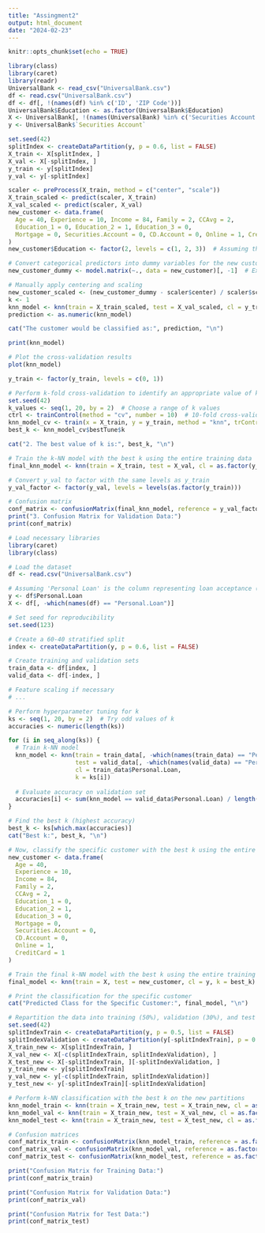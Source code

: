 ```yaml
---
title: "Assingment2"
output: html_document
date: "2024-02-23"
---
```


```r
knitr::opts_chunk$set(echo = TRUE)
```

```r

library(class)
library(caret)
library(readr)
UniversalBank <- read_csv("UniversalBank.csv")
df <- read.csv("UniversalBank.csv")
df <- df[, !(names(df) %in% c('ID', 'ZIP Code'))]
UniversalBank$Education <- as.factor(UniversalBank$Education)
X <- UniversalBank[, !(names(UniversalBank) %in% c('Securities Account'))]
y <- UniversalBank$`Securities Account`

set.seed(42)
splitIndex <- createDataPartition(y, p = 0.6, list = FALSE)
X_train <- X[splitIndex, ]
X_val <- X[-splitIndex, ]
y_train <- y[splitIndex]
y_val <- y[-splitIndex]

scaler <- preProcess(X_train, method = c("center", "scale"))
X_train_scaled <- predict(scaler, X_train)
X_val_scaled <- predict(scaler, X_val)
new_customer <- data.frame(
  Age = 40, Experience = 10, Income = 84, Family = 2, CCAvg = 2,
  Education_1 = 0, Education_2 = 1, Education_3 = 0,
  Mortgage = 0, Securities.Account = 0, CD.Account = 0, Online = 1, Credit.Card = 1
)
new_customer$Education <- factor(2, levels = c(1, 2, 3))  # Assuming the 'Education_2' level

# Convert categorical predictors into dummy variables for the new customer
new_customer_dummy <- model.matrix(~., data = new_customer)[, -1]  # Exclude intercept column

# Manually apply centering and scaling
new_customer_scaled <- (new_customer_dummy - scaler$center) / scaler$scale
k <- 1
knn_model <- knn(train = X_train_scaled, test = X_val_scaled, cl = y_train, k = k)
prediction <- as.numeric(knn_model)

cat("The customer would be classified as:", prediction, "\n")
```
```r
print(knn_model)
```


```r
# Plot the cross-validation results
plot(knn_model)
```


```r
y_train <- factor(y_train, levels = c(0, 1))

# Perform k-fold cross-validation to identify an appropriate value of k
set.seed(42)
k_values <- seq(1, 20, by = 2)  # Choose a range of k values
ctrl <- trainControl(method = "cv", number = 10)  # 10-fold cross-validation
knn_model_cv <- train(x = X_train, y = y_train, method = "knn", trControl = ctrl, tuneGrid = data.frame(k = k_values))
best_k <- knn_model_cv$bestTune$k

cat("2. The best value of k is:", best_k, "\n")


```

```r
# Train the k-NN model with the best k using the entire training data
final_knn_model <- knn(train = X_train, test = X_val, cl = as.factor(y_train), k = best_k)

# Convert y_val to factor with the same levels as y_train
y_val_factor <- factor(y_val, levels = levels(as.factor(y_train)))

# Confusion matrix
conf_matrix <- confusionMatrix(final_knn_model, reference = y_val_factor)
print("3. Confusion Matrix for Validation Data:")
print(conf_matrix)

```


```r
# Load necessary libraries
library(caret)
library(class)

# Load the dataset
df <- read.csv("UniversalBank.csv")

# Assuming 'Personal Loan' is the column representing loan acceptance (1 for accepted, 0 for not accepted)
y <- df$Personal.Loan
X <- df[, -which(names(df) == "Personal.Loan")]

# Set seed for reproducibility
set.seed(123)

# Create a 60-40 stratified split
index <- createDataPartition(y, p = 0.6, list = FALSE)

# Create training and validation sets
train_data <- df[index, ]
valid_data <- df[-index, ]

# Feature scaling if necessary
# ...

# Perform hyperparameter tuning for k
ks <- seq(1, 20, by = 2)  # Try odd values of k
accuracies <- numeric(length(ks))

for (i in seq_along(ks)) {
  # Train k-NN model
  knn_model <- knn(train = train_data[, -which(names(train_data) == "Personal.Loan")], 
                   test = valid_data[, -which(names(valid_data) == "Personal.Loan")], 
                   cl = train_data$Personal.Loan, 
                   k = ks[i])
  
  # Evaluate accuracy on validation set
  accuracies[i] <- sum(knn_model == valid_data$Personal.Loan) / length(valid_data$Personal.Loan)
}

# Find the best k (highest accuracy)
best_k <- ks[which.max(accuracies)]
cat("Best k:", best_k, "\n")

# Now, classify the specific customer with the best k using the entire training set
new_customer <- data.frame(
  Age = 40,
  Experience = 10,
  Income = 84,
  Family = 2,
  CCAvg = 2,
  Education_1 = 0,
  Education_2 = 1,
  Education_3 = 0,
  Mortgage = 0,
  Securities.Account = 0,
  CD.Account = 0,
  Online = 1,
  CreditCard = 1
)

# Train the final k-NN model with the best k using the entire training set
final_model <- knn(train = X, test = new_customer, cl = y, k = best_k)

# Print the classification for the specific customer
cat("Predicted Class for the Specific Customer:", final_model, "\n")

```
```r
# Repartition the data into training (50%), validation (30%), and test (20%) sets
set.seed(42)
splitIndexTrain <- createDataPartition(y, p = 0.5, list = FALSE)
splitIndexValidation <- createDataPartition(y[-splitIndexTrain], p = 0.6, list = FALSE)
X_train_new <- X[splitIndexTrain, ]
X_val_new <- X[-c(splitIndexTrain, splitIndexValidation), ]
X_test_new <- X[-splitIndexTrain, ][-splitIndexValidation, ]
y_train_new <- y[splitIndexTrain]
y_val_new <- y[-c(splitIndexTrain, splitIndexValidation)]
y_test_new <- y[-splitIndexTrain][-splitIndexValidation]

# Perform k-NN classification with the best k on the new partitions
knn_model_train <- knn(train = X_train_new, test = X_train_new, cl = as.factor(y_train_new), k = best_k)
knn_model_val <- knn(train = X_train_new, test = X_val_new, cl = as.factor(y_train_new), k = best_k)
knn_model_test <- knn(train = X_train_new, test = X_test_new, cl = as.factor(y_train_new), k = best_k)

# Confusion matrices
conf_matrix_train <- confusionMatrix(knn_model_train, reference = as.factor(y_train_new))
conf_matrix_val <- confusionMatrix(knn_model_val, reference = as.factor(y_val_new))
conf_matrix_test <- confusionMatrix(knn_model_test, reference = as.factor(y_test_new))

print("Confusion Matrix for Training Data:")
print(conf_matrix_train)

print("Confusion Matrix for Validation Data:")
print(conf_matrix_val)

print("Confusion Matrix for Test Data:")
print(conf_matrix_test)

```